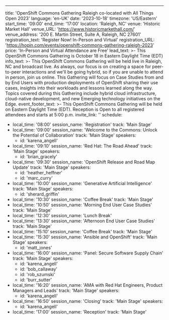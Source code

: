 ---
title: 'OpenShift Commons Gathering Raleigh co-located with All Things Open 2023'
language: 'en-UK'
date: '2023-10-18'
timezone: 'US/Eastern'
start_time: '09:00'
end_time: '17:00'
location: 'Raleigh, NC'
venue: 'Historic Market Hall'
venue_URL: 'https://www.historicmarkethall.com/'
venue_address: '200 E. Martin Street, Suite A, Raleigh, NC 27601'
registration_text: 'Register Now! In-Person and Virtual'
registration_URL: 'https://hopin.com/events/openshift-commons-gathering-raleigh-2023'
price: 'In-Person and Virtual Attendance are Free'
lead_text: >-
  This OpenShift Commons Gathering is October 18 in Eastern Daylight Time (EDT)
info_text: >-
  This OpenShift Commons Gathering will be held live in Raleigh, NC and broadcast live. As always, our focus is on creating a space for peer-to-peer interactions and we'll be going hybrid, so if you are unable to attend in person, join us online. This Gathering will focus on Case Studies from and by End Users with production deployments of OpenShift sharing their use cases, insights into their workloads and lessons learned along the way. Topics covered during this Gathering include hybrid cloud infrastructure, cloud-native development, and new Emerging technology initiatives on the Edge.
event_footer_text: >-
  This OpenShift Commons Gathering will be held on Eastern Daylight Time (EDT). Reception is Open to all registered attendees and starts at 5:00 p.m.
invite_link: ''
schedule:
  - local_time: '08:00'
    session_name: 'Registration'
    track: 'Main Stage'
  - local_time: '09:00'
    session_name: 'Welcome to the Commons: Unlock the Potential of Collaboration'
    track: 'Main Stage'
    speakers:
      - id: 'karena_angell'
  - local_time: '09:10'
    session_name: 'Red Hat: The Road Ahead'
    track: 'Main Stage'
    speakers:
      - id: 'brian_gracely'
  - local_time: '09:30'
    session_name: 'OpenShift Release and Road Map Update'
    track: 'Main Stage'
    speakers:
      - id: 'heather_heffner'
      - id: 'marc_curry'
  - local_time: '10:00'
    session_name: 'Generative Artificial Intelligence'
    track: 'Main Stage'
    speakers:
      - id: 'sherard_griffin'
  - local_time: '10:30'
    session_name: 'Coffee Break'
    track: 'Main Stage'
  - local_time: '10:50'
    session_name: 'Morning End User Case Studies'
    track: 'Main Stage'
  - local_time: '12:30'
    session_name: 'Lunch Break'
  - local_time: '13:30'
    session_name: 'Afternoon End User Case Studies'
    track: 'Main Stage'
  - local_time: '15:10'
    session_name: 'Coffee Break'
    track: 'Main Stage'
  - local_time: '15:30'
    session_name: 'Ansible and OpenShift'
    track: 'Main Stage'
    speakers:
      - id: 'matt_jones'
  - local_time: '16:00'
    session_name: 'Panel: Secure Software Supply Chain'
    track: 'Main Stage'
    speakers: 
      - id: 'karena_angell'
      - id: 'bob_callaway'
      - id: 'rob_szumski'
      - id: 'burr_sutter'
  - local_time: '16:20'
    session_name: 'AMA with Red Hat Engineers, Product Managers and Leads'
    track: 'Main Stage'
    speakers:
      - id: 'karena_angell'
  - local_time: '16:50'
    session_name: 'Closing'
    track: 'Main Stage'
    speakers:
      - id: 'karena_angell'
  - local_time: '17:00'
    session_name: 'Reception'
    track: 'Main Stage'
